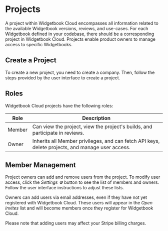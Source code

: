 # Projects

A project within Widgetbook Cloud encompasses all information related to the available Widgetbook versions, reviews, and use-cases. For each Widgetbook defined in your codebase, there should be a corresponding project in Widgetbook Cloud. Projects enable product owners to manage access to specific Widgetbooks.

## Create a Project

To create a new project, you need to create a company.
Then, follow the steps provided by the user interface to create a project.

## Roles

Widgetbook Cloud projects have the following roles:

| Role   | Description                                                                                      |
| ------ | ------------------------------------------------------------------------------------------------ |
| Member | Can view the project, view the project's builds, and participate in reviews.                     |
| Owner  | Inherits all Member privileges, and can fetch API keys, delete projects, and manage user access. |

## Member Management

Project owners can add and remove users from the project. To modify user access, click the _Settings ⚙️_ button to see the list of members and owners. Follow the user interface instructions to adjust these lists.

Owners can add users via email addresses, even if they have not yet registered with Widgetbook Cloud. These users will appear in the _Open invites_ list and will become members once they register for Widgetbook Cloud.

Please note that adding users may affect your Stripe billing charges.
